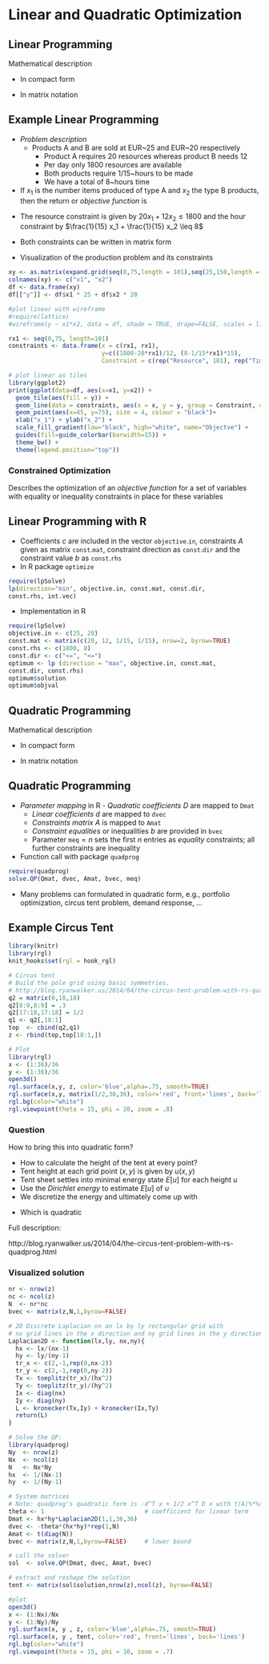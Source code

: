 # Linear and Quadratic Optimization {#lp_qp}

## Linear Programming

Mathematical description

- In compact form

\begin{equation}
\min_{\vecval{x}} c^T \vecval{x} ~ = \min_{\vecval{x}} c_1x_1 + \dots + c_n x_n ~  \text{subject~to} ~ A\vecval{x} \geq \vecval{b} , ~ \vecval{x} \geq 0
\label{eq:lp:compact}
\end{equation}

- In matrix notation
\begin{equation}\begin{split}
\underbrace{
	\min_{\vecval{x}} 
		\begin{bmatrix}
			c_1 \\
			c_2 \\
			\vdots \\
			c_n
		\end{bmatrix}^T
		\begin{bmatrix}
			x_1 \\
			x_2 \\
			\vdots \\
			x_n
		\end{bmatrix}
		}_{\text{Objective}}
	\text{s.t.} ~
		\underbrace{
		\begin{bmatrix}
			a_{11} & a_{12} & \dots & a_{1n}\\
			a_{21} & a_{22} & \dots & a_{2n}\\
			\vdots & \vdots & \ddots & \vdots \\
			a_{m1} & a_{m2} & \dots & a_{mn}
		\end{bmatrix}
		\begin{bmatrix}
			x_1 \\
			x_2 \\
			\vdots \\
			x_n
		\end{bmatrix}
	\geq
		\begin{bmatrix}
			b_1 \\
			b_2 \\
			\vdots \\
			b_n
		\end{bmatrix}
		}_{\text{First constraint}}
	,~
	\underbrace{
		\begin{bmatrix}
			x_1 \\
			x_2 \\
			\vdots \\
			x_n
		\end{bmatrix}
	\geq 0
	}_{\text{Second constraint}}
\end{split}\label{eq:lp:matrix}\end{equation}

## Example Linear Programming

- *Problem description* 
    - Products A and B are sold at EUR~25 and EUR~20 respectively
	  - Product A requires 20 resources whereas product B needs 12
	  - Per day only 1800 resources are available
	  - Both products require 1/15~hours to be made
	  - We have a total of 8~hours time
- If $x_1$ is the number items produced of type A and $x_2$ the type B products, then the return or *objective function* is

\begin{equation}
\max_{\vecval{x}} 25 x_1 + 20 x_2 = \max_{\vecval{x}} \left[ \begin{array}{c} 25 \\ 20 \end{array} \right]^T \left[ \begin{array}{c} x_1 \\ x_2 \end{array} \right] 
\end{equation}

- The resource constraint is given by $20 x_1 + 12 x_2 \leq 1800$ and the hour constraint by $\frac{1}{15} x_1 + \frac{1}{15} x_2 \leq 8$

- Both constraints can be written in matrix form

\begin{equation}
A\vecval{x} =
\left[ \begin{array}{rr} 20 & 12 \\ \frac{1}{15}& \frac{1}{15} \end{array} \right] 
\left[ \begin{array}{r} x_1 \\ x_2 \end{array} \right]
\leq 
\left[ \begin{array}{r} 1800 \\ 8 \end{array} \right] = \vecval{b}
\end{equation}

- Visualization of the production problem and its constraints
```r
xy <- as.matrix(expand.grid(seq(0,75,length = 101),seq(25,150,length = 101)))
colnames(xy) <- c("x1", "x2")
df <- data.frame(xy)
df[["y"]] <- df$x1 * 25 + df$x2 * 20

#plot linear with wireframe
#require(lattice)
#wireframe(y ~ x1*x2, data = df, shade = TRUE, drape=FALSE, scales = list(arrows = FALSE), screen = list(z=-240, x=-70, y=0))

rx1 <- seq(0,75, length=101)
constraints <- data.frame(x = c(rx1, rx1), 
                          y=c((1800-20*rx1)/12, (8-1/15*rx1)*15), 
                          Constraint = c(rep("Resource", 101), rep("Time", 101)))

# plot linear as tiles
library(ggplot2)
print(ggplot(data=df, aes(x=x1, y=x2)) +
  geom_tile(aes(fill = y)) +
  geom_line(data = constraints, aes(x = x, y = y, group = Constraint, colour = Constraint), size = 2)+
  geom_point(aes(x=45, y=75), size = 4, colour = "black")+
  xlab("x_1") + ylab("x_2") +
  scale_fill_gradient(low="black", high="white", name="Objectve") +
  guides(fill=guide_colorbar(barwidth=15)) +
  theme_bw() +
  theme(legend.position="top"))
```

### Constrained Optimization

Describes the optimization of an *objective function* for a set of variables with equality or inequality constraints in place for these variables

## Linear Programming with R

- Coefficients $c$ are included in the vector `objective`.`in`, constraints $A$ given as matrix `const`.`mat`, constraint direction as `const`.`dir` and the constraint value $b$ as `const`.`rhs`
- In R package `optimize`

```r
require(lpSolve)
lp(direction="min", objective.in, const.mat, const.dir, 
const.rhs, int.vec)
```

- Implementation in R

```r
require(lpSolve)
objective.in <- c(25, 20)
const.mat <- matrix(c(20, 12, 1/15, 1/15), nrow=2, byrow=TRUE)
const.rhs <- c(1800, 8)
const.dir <- c("<=", "<=")
optimum <- lp (direction = "max", objective.in, const.mat, 
const.dir, const.rhs)
optimum$solution
optimum$objval
```

## Quadratic Programming

Mathematical description

- In compact form

\begin{equation}
\min_{\vecval{x}} \frac{1}{2} \vecval{x}^T D \vecval{x} - \vecval{d}^T \vecval{x}  ~  \text{subject~to} ~ A^T\vecval{x} \geq \vecval{b} 
\label{eq:qp:compact}
\end{equation}

- In matrix notation

\begin{equation}
	\min_x 
		\begin{bmatrix}
			x_1 \\
			x_2 \\
			\vdots \\
			x_n
		\end{bmatrix}^T
		\begin{bmatrix}
			d_{11} & d_{12} & \dots & d_{1n}\\
			d_{21} & d_{22} & \dots & d_{2n}\\
			\vdots & \vdots & \ddots & \vdots \\
			d_{m1} & d_{m2} & \dots & d_{mn}
		\end{bmatrix}
		\begin{bmatrix}
			x_1 \\
			x_2 \\
			\vdots \\
			x_n
		\end{bmatrix}-
		\begin{bmatrix}
			d_1 \\
			d_2 \\
			\vdots \\
			d_n
		\end{bmatrix}
		\begin{bmatrix}
			x_1 \\
			x_2 \\
			\vdots \\
			x_n
		\end{bmatrix}
	\text{s.t.} ~
		\begin{bmatrix}
			a_{11} & a_{12} & \dots & a_{1n}\\
			a_{21} & a_{22} & \dots & a_{2n}\\
			\vdots & \vdots & \ddots & \vdots \\
			a_{m1} & a_{m2} & \dots & a_{mn}
		\end{bmatrix}^T
		\begin{bmatrix}
			x_1 \\
			x_2 \\
			\vdots \\
			x_n
		\end{bmatrix}
	\geq
		\begin{bmatrix}
			b_1 \\
			b_2 \\
			\vdots \\
			b_n
		\end{bmatrix}
\label{eq:qp:matrix}\end{equation}

## Quadratic Programming

- *Parameter mapping* in R
	  - *Quadratic coefficients* $D$ are mapped to `Dmat` 
    -  *Linear coefficients* $d$ are mapped to `dvec`
    - *Constraints matrix* $A$ is mapped to `Amat`
    - *Constraint equalities* or inequalities $b$ are provided in `bvec`
    - Parameter `meq`$=n$ sets the first $n$ entries as *equality* constraints; all further constraints are inequality
- Function call with package `quadprog`

```r
require(quadprog)
solve.QP(Qmat, dvec, Amat, bvec, meq)
```

- Many problems can formulated in quadratic form, e.g., portfolio optimization, circus tent problem, demand response, ...

## Example Circus Tent

```r
library(knitr)
library(rgl)
knit_hooks$set(rgl = hook_rgl)
```

```r
# Circus tent
# Build the pole grid using basic symmetries.
# http://blog.ryanwalker.us/2014/04/the-circus-tent-problem-with-rs-quadprog.html
q2 = matrix(0,18,18)
q2[8:9,8:9] = .3
q2[17:18,17:18] = 1/2
q1 <- q2[,18:1]
top  <- cbind(q2,q1)
z <- rbind(top,top[18:1,])

# Plot
library(rgl)  
x <- (1:36)/36
y <- (1:36)/36
open3d()
rgl.surface(x,y, z, color='blue',alpha=.75, smooth=TRUE)
rgl.surface(x,y, matrix(1/2,36,36), color='red', front='lines', back='lines')
rgl.bg(color="white")
rgl.viewpoint(theta = 15, phi = 20, zoom = .8)
```

### Question

How to bring this into quadratic form?

- How to calculate the height of the tent at every point?
- Tent height at each grid point $(x, y)$ is given by $u(x, y)$
- Tent sheet settles into minimal energy state $E[u]$ for each height $u$
- Use the *Dirichlet energy* to estimate $E[u]$ of $u$
- We discretize the energy and ultimately come up with 

\begin{equation}
	E[u] \approx \frac{h_x h_y}{2} ~ \vecval{u}^T L \vecval{u}
\end{equation} 
		
- Which is quadratic

Full description:

http://blog.ryanwalker.us/2014/04/the-circus-tent-problem-with-rs-quadprog.html


### Visualized solution

```r
nr <- nrow(z)
nc <- ncol(z)
N  <- nr*nc
bvec <- matrix(z,N,1,byrow=FALSE)

# 2D Discrete Laplacian on an lx by ly rectangular grid with
# nx grid lines in the x direction and ny grid lines in the y direction.
Laplacian2D <- function(lx,ly, nx,ny){
  hx <- lx/(nx-1)
  hy <- ly/(ny-1)
  tr_x <- c(2,-1,rep(0,nx-2))
  tr_y <- c(2,-1,rep(0,ny-2))
  Tx <- toeplitz(tr_x)/(hx^2)
  Ty <- toeplitz(tr_y)/(hy^2)
  Ix <- diag(nx)
  Iy <- diag(ny)
  L <- kronecker(Tx,Iy) + kronecker(Ix,Ty)
  return(L)
}

# Solve the QP:
library(quadprog)
Ny  <- nrow(z)
Nx  <- ncol(z)
N   <- Nx*Ny
hx  <- 1/(Nx-1)
hy  <- 1/(Ny-1)

# System matrices
# Note: quadprog's quadratic form is -d^T x + 1/2 x^T D x with t(A)%*%x>= b
theta <- 1                            # coefficient for linear term
Dmat <- hx*hy*Laplacian2D(1,1,36,36)  
dvec <- -theta*(hx*hy)*rep(1,N)      
Amat <- t(diag(N))
bvec <- matrix(z,N,1,byrow=FALSE)     # lower bound

# call the solver
sol  <- solve.QP(Dmat, dvec, Amat, bvec)

# extract and reshape the solution
tent <- matrix(sol$solution,nrow(z),ncol(z), byrow=FALSE)

#plot  
open3d()
x <- (1:Nx)/Nx
y <- (1:Ny)/Ny
rgl.surface(x, y , z, color='blue',alpha=.75, smooth=TRUE)
rgl.surface(x, y , tent, color='red', front='lines', back='lines')
rgl.bg(color="white")
rgl.viewpoint(theta = 15, phi = 10, zoom = .7)
```

